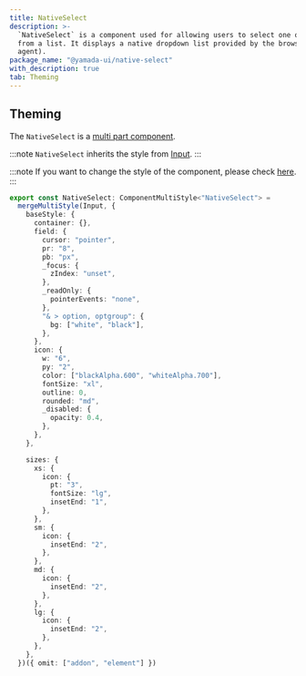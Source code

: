 ```yaml
---
title: NativeSelect
description: >-
  `NativeSelect` is a component used for allowing users to select one option
  from a list. It displays a native dropdown list provided by the browser (user
  agent).
package_name: "@yamada-ui/native-select"
with_description: true
tab: Theming
---
```


## Theming

The `NativeSelect` is a [multi part component](/styled-system/theming/component-styles#multi-part-components).

:::note
`NativeSelect` inherits the style from [Input](/components/forms/input).
:::

:::note
If you want to change the style of the component, please check [here](/styled-system/theming/customize-theme#changing-the-style-of-components).
:::

```ts
export const NativeSelect: ComponentMultiStyle<"NativeSelect"> =
  mergeMultiStyle(Input, {
    baseStyle: {
      container: {},
      field: {
        cursor: "pointer",
        pr: "8",
        pb: "px",
        _focus: {
          zIndex: "unset",
        },
        _readOnly: {
          pointerEvents: "none",
        },
        "& > option, optgroup": {
          bg: ["white", "black"],
        },
      },
      icon: {
        w: "6",
        py: "2",
        color: ["blackAlpha.600", "whiteAlpha.700"],
        fontSize: "xl",
        outline: 0,
        rounded: "md",
        _disabled: {
          opacity: 0.4,
        },
      },
    },

    sizes: {
      xs: {
        icon: {
          pt: "3",
          fontSize: "lg",
          insetEnd: "1",
        },
      },
      sm: {
        icon: {
          insetEnd: "2",
        },
      },
      md: {
        icon: {
          insetEnd: "2",
        },
      },
      lg: {
        icon: {
          insetEnd: "2",
        },
      },
    },
  })({ omit: ["addon", "element"] })
```
